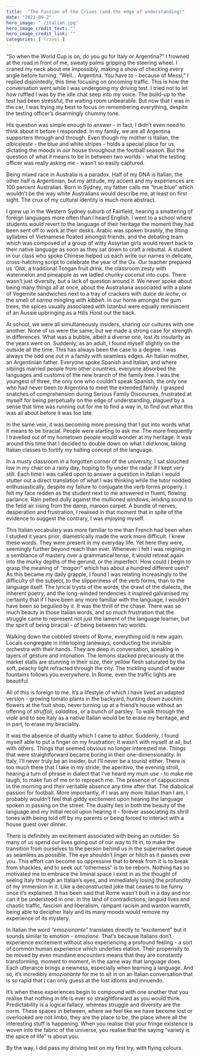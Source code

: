```yaml
---
title:  "The Passion of the Crises (and the edge of understanding)"
date: "2021-09-2"
hero_image: "./italian.jpg"
hero_image_credit_text: ""
hero_image_credit_link: ""
categories: [ Travel ]
---
```


“So when the World Cup is on, do you go for Italy or Argentina?” 
I frowned at the road in front of me, sweaty palms gripping the steering wheel. I craned my neck about me impossibly, making a show of checking every angle before turning. 
“Well… Argentina. You have to - because of Messi,” I replied disjointedly, this time focusing on oncoming traffic. This is how the conversation went while I was undergoing my driving test. I tried not to let how ruffled I was by the idle chat seep into my voice. The build-up to the test had been stressful, the waiting room unbearable. But now that I was in the car, I was trying my best to focus on remembering everything, despite the testing officer’s disarmingly chummy tone. 

His question was simple enough to answer - in fact, I didn’t even need to think about it before I responded. In my family, we are all Argentina supporters through and through. Even though my mother is Italian, the *albiceleste* - the blue and white stripes - holds a special place for us, dictating the moods in our house throughout the football season. But the question of what it means to be in between two worlds - what the testing officer was really asking me - wasn’t so easily captured.

Being mixed race in Australia is a paradox. Half of my DNA is Italian, the other half is Argentinian, but my attitude, my accent and my experiences are 100 percent Australian. Born in Sydney, my father calls me “true blue” which wouldn’t be the way white Australians would describe me, at least on first sight. The crux of my cultural identity is much more abstract. 

I grew up in the Western Sydney suburb of Fairfield, hearing a smattering of foreign languages more often than I heard English. I went to a school where students would revert to the language of their heritage the moment they had been sent off to work at their desks. Arabic was spoken brashly, the lilting syllables of Vietnamese floated amongst friends, and the debating team which was composed of a group of witty Assyrian girls would revert back to their native language as soon as they sat down to craft a rebuttal. A student in our class who spoke Chinese helped us each write our names in delicate, cross-hatching script to celebrate the year of the Ox. Our teacher prepared us *‘Otai*, a traditional Tongan fruit drink, the classroom zesty with watermelon and pineapple as we ladled chunky coconut into cups. There wasn’t just diversity, but a lack of question around it. We never spoke about being many things all at once, about the Australiana associated with a plate of Vegemite sandwiches next to a tray of crackers with *dulce de leche*, or the smell of *sarma* mingling with *kibbeh*. In our home amongst the gum trees, the spices usually associated with Istanbul were equally reminiscent of an Aussie upbringing as a Hills Hoist out the back.

At school, we were all simultaneously insiders, sharing our cultures with one another. None of us were the same, but we made a strong case for strength in differences. What was a bubble, albeit a diverse one, lost its insularity as the years went on. Suddenly, as an adult, I found myself slightly on the outside all the time. This has always been the case to a degree. I was always the odd one out in a family with seamless edges. An Italian mother, an Argentinian father. Everyone spoke Spanish and Italian, and where siblings married people from other countries, everyone absorbed the languages and customs of the new branch of the family tree. I was the youngest of three, the only one who couldn’t speak Spanish, the only one who had never been to Argentina to meet the extended family. I grasped snatches of comprehension during Serious Family Discourses, frustrated at myself for being perpetually on the edge of understanding, plagued by a sense that time was running out for me to find a way in, to find out what this was all about before it was too late. 

In the same vein, it was becoming more pressing that I put into words what it means to be biracial. People were starting to ask me. The more frequently I travelled out of my hometown people would wonder at my heritage. It was around this time that I decided to double down on what I *did* know, taking Italian classes to fortify my halting concept of the language. 

In a musty classroom in a forgotten corner of the university, I sat slouched low in my chair on a rainy day, hoping to fly under the radar if I kept very still. Each time I was called upon to answer a question in Italian I would stutter out a direct translation of what I was thinking while the tutor nodded enthusiastically, despite my failure to conjugate the verb forms properly. I felt my face redden as the student next to me answered in fluent, flowing parlance. Rain pelted dully against the mullioned windows, lending sound to the fetid air rising from the damp, maroon carpet. A bundle of nerves, desperation and frustration, I realised in that moment that in spite of the evidence to suggest the contrary, I was *enjoying* myself.  

This Italian vocabulary was more familiar to me than French had been when I studied it years prior, diametrically made the work more difficult. I knew these words. They were present in my everyday life. Yet here they were, seemingly further beyond reach than ever. Whenever I felt I was reigning in a semblance of mastery over a grammatical tense, it would retreat again into the murky depths of the gerund, or the imperfect. How could I begin to grasp the meaning of *“magari”* which has about a hundred different uses? As this became my daily grapple, I found I was relating increasingly to the difficulty of the subject, to the slipperiness of the verb forms, than to the language itself. The lyrical trysts of the words, the drawl of the dialects, the inherent poetry, and the long-winded tendencies it inspired galvanised my certainty that if I have been any more familiar with the language, I wouldn’t have been so beguiled by it. It was the thrill of the chase. There was so much beauty in those Italian words, and so much frustration that the struggle came to represent not just the lament of the language learner, but the spirit of being biracial - of being between two worlds. 

Walking down the cobbled streets of Rome, everything old is new again. Locals congregate in interloping laneways, conducting the invisible orchestra with their hands. They are deep in conversation, speaking in layers of gesture and intonation. The lemons stacked precariously at the market stalls are stunning in their size, their yellow flesh saturated by the soft, peachy light refracted through the city. The trickling sound of water fountains follows you everywhere. In Rome, even the traffic lights are beautiful. 

All of this is foreign to me. It’s a lifestyle of which I have lived an adapted version - growing tomato plants in the backyard, hunting down zucchini flowers at the fruit shop, never turning up at a friend’s house without an offering of *struffoli*, *saladitos*, or a bunch of parsley. To walk through the *viale* and to see Italy as a native Italian would be to erase my heritage, and in part, to erase my biraciality. 

It was the absence of duality which I came to abhor. Suddenly, I found myself able to put a finger on my frustration; It wasn’t with myself at all, but with others. Things that seemed obvious no longer interested me. Things that were straightforward became boring in their one-dimensionality. In Italy, I’ll never truly be an insider, but I’ll never be a tourist either. There is too much there that I take in my stride; the aperitivo, the evening stroll, hearing a turn of phrase in dialect that I’ve heard my mum use - to make me laugh, to make fun of me or to reproach me. The presence of cappuccinos in the morning and their veritable absence any time after that. The diabolical passion for football. More importantly, if I was any more Italian than I am, I probably wouldn’t feel that giddy excitement upon hearing the language spoken in passing on the street. The duality lies in both the beauty of the language and my initial recoil upon hearing it - forever associating its shrill tones with being told off by my parents or being forced to interact with a house guest over dinner. 

There is definitely an excitement associated with being an outsider. So many of us spend our lives going out of our way to fit in, to make the transition from ourselves to the person behind us in the supermarket queue as seamless as possible. The eye shouldn’t linger or hitch as it passes over you. This effort can become so oppressive that to break from it is to break from shackles, and to seek out “otherness” is to be reborn. Nothing has so motivated me to embrace the liminal space I exist in as the thought of seeing Italy through an Italian’s eyes, and immediately losing the profundity of my immersion in it. Like a deconstructed joke that ceases to be funny once it’s explained. It has been said that Rome wasn’t built in a day and nor can it be understood in one. In the land of contradictions; languid lives and chaotic traffic, fascism and liberalism, rampant racism and wanton warmth, being able to decipher Italy and its many moods would remove my experience of its mystery. 

In Italian the word *“emozionante”* translates directly to “excitement” but it sounds similar to emotion - *emozione*. That’s because Italians don’t experience excitement without also experiencing a profound feeling - a sort of common human experience which underlies elation. Their propensity to be moved by even mundane encounters means that they are constantly transforming, moment to moment, in the same way that language does. Each utterance brings a newness, especially when learning a language. And so, it’s incredibly *emozionante* for me to sit in on an Italian conversation that is so rapid that I can only guess at the lost idioms and innuendo. 

It’s when these experiences begin to compound with one another that you realise that nothing in life is ever so straightforward as you would think. Predictability is a logical fallacy, whereas struggle and diversity are the norm. These spaces in between, where we feel like we have become lost or overlooked are not limbo, they are the place to be, the place where all the interesting stuff is happening. When you realise that your fringe existence is woven into the fabric of the universe, you realise that the saying “variety is the spice of life” is about you. 

By the way, I did pass my driving test on my first try, with flying colours.
